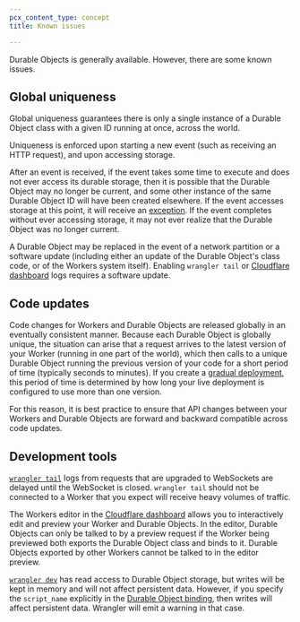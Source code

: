 ```yaml
---
pcx_content_type: concept
title: Known issues

---
```



Durable Objects is generally available. However, there are some known issues.

## Global uniqueness

Global uniqueness guarantees there is only a single instance of a <GlossaryTooltip term="Durable Object class">Durable Object class</GlossaryTooltip> with a given ID running at once, across the world.

Uniqueness is enforced upon starting a new event (such as receiving an HTTP request), and upon accessing storage.

After an event is received, if the event takes some time to execute and does not ever access its durable storage, then it is possible that the Durable Object may no longer be current, and some other instance of the same Durable Object ID will have been created elsewhere. If the event accesses storage at this point, it will receive an [exception](/durable-objects/observability/troubleshooting/). If the event completes without ever accessing storage, it may not ever realize that the Durable Object was no longer current.

A Durable Object may be replaced in the event of a network partition or a software update (including either an update of the Durable Object's class code, or of the Workers system itself). Enabling `wrangler tail` or [Cloudflare dashboard](https://dash.cloudflare.com/) logs requires a software update.

## Code updates

Code changes for Workers and Durable Objects are released globally in an eventually consistent manner. Because each Durable Object is globally unique, the situation can arise that a request arrives to the latest version of your Worker (running in one part of the world), which then calls to a unique Durable Object running the previous version of your code for a short period of time (typically seconds to minutes). If you create a [gradual deployment](/workers/configuration/versions-and-deployments/gradual-deployments/), this period of time is determined by how long your live deployment is configured to use more than one version.

For this reason, it is best practice to ensure that API changes between your Workers and Durable Objects are forward and backward compatible across code updates.

## Development tools

[`wrangler tail`](/workers/wrangler/commands/#tail) logs from requests that are upgraded to WebSockets are delayed until the WebSocket is closed. `wrangler tail` should not be connected to a Worker that you expect will receive heavy volumes of traffic.

The Workers editor in the [Cloudflare dashboard](https://dash.cloudflare.com/) allows you to interactively edit and preview your Worker and Durable Objects. In the editor, Durable Objects can only be talked to by a preview request if the Worker being previewed both exports the Durable Object class and binds to it. Durable Objects exported by other Workers cannot be talked to in the editor preview.

[`wrangler dev`](/workers/wrangler/commands/#dev) has read access to Durable Object storage, but writes will be kept in memory and will not affect persistent data. However, if you specify the `script_name` explicitly in the [Durable Object binding](/workers/runtime-apis/bindings/), then writes will affect persistent data. Wrangler will emit a warning in that case.
